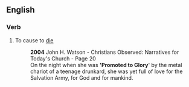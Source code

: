 ==English==

===Verb===
{{en-verb|promotes to Glory|promoting to Glory|promoted to Glory}}

# {{label|en|of a Salvationist}} To cause to [[die]]
#: '''2004''' John H. Watson - Christians Observed: Narratives for Today's Church - Page 20
#: On the night when she was ''''Promoted to Glory'''' by the metal chariot of a teenage drunkard, she was yet full of love for the Salvation Army, for God and for mankind.